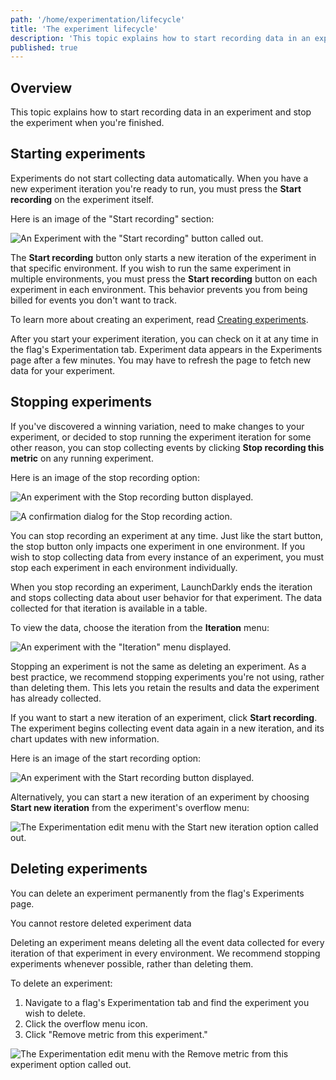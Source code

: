 ```yaml
---
path: '/home/experimentation/lifecycle'
title: 'The experiment lifecycle'
description: 'This topic explains how to start recording data in an experiment and stop the experiment when you''re finished.'
published: true
---
```


## Overview

This topic explains how to start recording data in an experiment and stop the experiment when you're finished.

## Starting experiments

Experiments do not start collecting data automatically. When you have a new experiment iteration you're ready to run, you must press the **Start recording** on the experiment itself.

Here is an image of the "Start recording" section:

![An Experiment with the "Start recording" button called out.](experiment-start-recording-callout.png)

The **Start recording** button only starts a new iteration of the experiment in that specific environment. If you wish to run the same experiment in multiple environments, you must press the **Start recording** button on each experiment in each environment. This behavior prevents you from being billed for events you don't want to track.

To learn more about creating an experiment, read [Creating experiments](/home/experimentation/create).

After you start your experiment iteration, you can check on it at any time in the flag's Experimentation tab. Experiment data appears in the Experiments page after a few minutes. You may have to refresh the page to fetch new data for your experiment.

## Stopping experiments

If you've discovered a winning variation, need to make changes to your experiment, or decided to stop running the experiment iteration for some other reason, you can stop collecting events by clicking **Stop recording this metric** on any running experiment.

Here is an image of the stop recording option:

![An experiment with the Stop recording button displayed.](experiment-stop.png)

![A confirmation dialog for the Stop recording action.](experiment-stop-modal.png)

You can stop recording an experiment at any time. Just like the start button, the stop button only impacts one experiment in one environment. If you wish to stop collecting data from every instance of an experiment, you must stop each experiment in each environment individually.

When you stop recording an experiment, LaunchDarkly ends the iteration and stops collecting data about user behavior for that experiment. The data collected for that iteration is available in a table.

To view the data, choose the iteration from the **Iteration** menu:

![An experiment with the "Iteration" menu displayed.](experiment-iteration.png)

Stopping an experiment is not the same as deleting an experiment. As a best practice, we recommend stopping experiments you're not using, rather than deleting them. This lets you retain the results and data the experiment has already collected.

If you want to start a new iteration of an experiment, click **Start recording**. The experiment begins collecting event data again in a new iteration, and its chart updates with new information.

Here is an image of the start recording option:

![An experiment with the Start recording button displayed.](experiment-start.png)

Alternatively, you can start a new iteration of an experiment by choosing **Start new iteration** from the experiment's overflow menu:

![The Experimentation edit menu with the Start new iteration option called out.](experiment-menu-start-new-callout.png)

## Deleting experiments

You can delete an experiment permanently from the flag's Experiments page.

<Callout intent="warning">
<CalloutTitle>You cannot restore deleted experiment data</CalloutTitle>
<CalloutDescription>

Deleting an experiment means deleting all the event data collected for every iteration of that experiment in every environment. We recommend stopping experiments whenever possible, rather than deleting them.

</CalloutDescription>
</Callout>

To delete an experiment:

1. Navigate to a flag's Experimentation tab and find the experiment you wish to delete.
2. Click the overflow menu icon.
3. Click "Remove metric from this experiment."

![The Experimentation edit menu with the Remove metric from this experiment option called out.](experiment-menu-remove-metric-callout.png)
